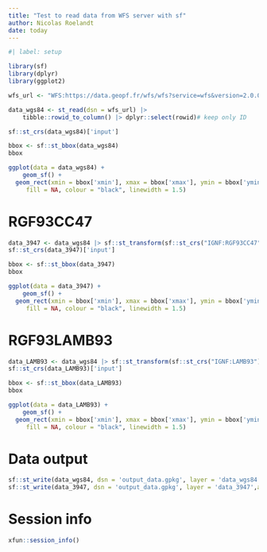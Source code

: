 ---
title: "Test to read data from WFS server with sf"
author: Nicolas Roelandt
date: today
---

```{r}
#| label: setup

library(sf)
library(dplyr)
library(ggplot2)
```

```{r}
wfs_url <- "WFS:https://data.geopf.fr/wfs/wfs?service=wfs&version=2.0.0&REQUEST=GetFeature&TYPENAME=BDTOPO_V3:batiment&BBOX=47.198,-1.575,47.213,-1.522&outputFormat=application/json"

data_wgs84 <- st_read(dsn = wfs_url) |>
    tibble::rowid_to_column() |> dplyr::select(rowid)# keep only ID

sf::st_crs(data_wgs84)['input']
```


```{r}
bbox <- sf::st_bbox(data_wgs84)
bbox
```


```{r}
ggplot(data = data_wgs84) +
    geom_sf() +
  geom_rect(xmin = bbox['xmin'], xmax = bbox['xmax'], ymin = bbox['ymin'], ymax = bbox['ymax'], 
     fill = NA, colour = "black", linewidth = 1.5) 
```

# RGF93CC47

```{r}
data_3947 <- data_wgs84 |> sf::st_transform(sf::st_crs("IGNF:RGF93CC47"))
sf::st_crs(data_3947)['input']
```

```{r}
bbox <- sf::st_bbox(data_3947)
bbox
```


```{r}
ggplot(data = data_3947) +
    geom_sf() +
  geom_rect(xmin = bbox['xmin'], xmax = bbox['xmax'], ymin = bbox['ymin'], ymax = bbox['ymax'], 
     fill = NA, colour = "black", linewidth = 1.5) 
```


# RGF93LAMB93

```{r}
data_LAMB93 <- data_wgs84 |> sf::st_transform(sf::st_crs("IGNF:LAMB93"))
sf::st_crs(data_LAMB93)['input']
```

```{r}
bbox <- sf::st_bbox(data_LAMB93)
bbox
```


```{r}
ggplot(data = data_LAMB93) +
    geom_sf() +
  geom_rect(xmin = bbox['xmin'], xmax = bbox['xmax'], ymin = bbox['ymin'], ymax = bbox['ymax'], 
     fill = NA, colour = "black", linewidth = 1.5) 
```

# Data output
```{r}
sf::st_write(data_wgs84, dsn = 'output_data.gpkg', layer = 'data_wgs84',append=FALSE)
sf::st_write(data_3947, dsn = 'output_data.gpkg', layer = 'data_3947',append=FALSE)
```

# Session info
```{r}
xfun::session_info()
```

